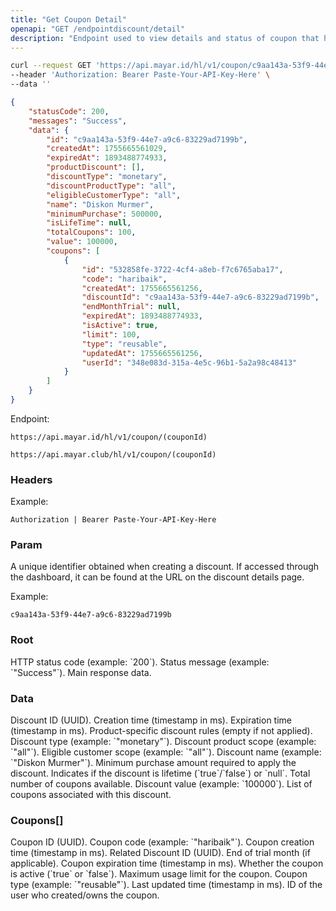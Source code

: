 ```yaml
---
title: "Get Coupon Detail"
openapi: "GET /endpointdiscount/detail"
description: "Endpoint used to view details and status of coupon that have been created"
---
```


<RequestExample>

```bash Request Example
curl --request GET 'https://api.mayar.id/hl/v1/coupon/c9aa143a-53f9-44e7-a9c6-83229ad7199b' \
--header 'Authorization: Bearer Paste-Your-API-Key-Here' \
--data ''
```

</RequestExample>

<ResponseExample>

```json Response Example 200
{
    "statusCode": 200,
    "messages": "Success",
    "data": {
        "id": "c9aa143a-53f9-44e7-a9c6-83229ad7199b",
        "createdAt": 1755665561029,
        "expiredAt": 1893488774933,
        "productDiscount": [],
        "discountType": "monetary",
        "discountProductType": "all",
        "eligibleCustomerType": "all",
        "name": "Diskon Murmer",
        "minimumPurchase": 500000,
        "isLifeTime": null,
        "totalCoupons": 100,
        "value": 100000,
        "coupons": [
            {
                "id": "532858fe-3722-4cf4-a8eb-f7c6765aba17",
                "code": "haribaik",
                "createdAt": 1755665561256,
                "discountId": "c9aa143a-53f9-44e7-a9c6-83229ad7199b",
                "endMonthTrial": null,
                "expiredAt": 1893488774933,
                "isActive": true,
                "limit": 100,
                "type": "reusable",
                "updatedAt": 1755665561256,
                "userId": "348e083d-315a-4e5c-96b1-5a2a98c48413"
            }
        ]
    }
}
```

</ResponseExample>

Endpoint:

<CodeGroup>

```Production Production
https://api.mayar.id/hl/v1/coupon/(couponId)
```


```Sandbox Sandbox
https://api.mayar.club/hl/v1/coupon/(couponId)
```

</CodeGroup>

### Headers

<ResponseField name="Authorization" type="string" required>
  Example:

  `Authorization | Bearer Paste-Your-API-Key-Here`
</ResponseField>

### Param

<ParamField path="couponId" type="string" required="false">
  A unique identifier obtained when creating a discount. If accessed through the dashboard, it can be found at the URL on the discount details page.

  Example:

  `c9aa143a-53f9-44e7-a9c6-83229ad7199b`
</ParamField>

### Root

<ParamField path="statusCode" type="number">
  HTTP status code (example: `200`).
</ParamField>

<ParamField path="messages" type="string">
  Status message (example: `"Success"`).
</ParamField>

<ParamField path="data" type="object">
  Main response data.
</ParamField>

### Data

<ParamField path="id" type="string">
  Discount ID (UUID).
</ParamField>

<ParamField path="createdAt" type="number">
  Creation time (timestamp in ms).
</ParamField>

<ParamField path="expiredAt" type="number">
  Expiration time (timestamp in ms).
</ParamField>

<ParamField path="productDiscount" type="array<object>">
  Product-specific discount rules (empty if not applied).
</ParamField>

<ParamField path="discountType" type="string">
  Discount type (example: `"monetary"`).
</ParamField>

<ParamField path="discountProductType" type="string">
  Discount product scope (example: `"all"`).
</ParamField>

<ParamField path="eligibleCustomerType" type="string">
  Eligible customer scope (example: `"all"`).
</ParamField>

<ParamField path="name" type="string">
  Discount name (example: `"Diskon Murmer"`).
</ParamField>

<ParamField path="minimumPurchase" type="number">
  Minimum purchase amount required to apply the discount.
</ParamField>

<ParamField path="isLifeTime" type="boolean | null">
  Indicates if the discount is lifetime (`true`/`false`) or `null`.
</ParamField>

<ParamField path="totalCoupons" type="number">
  Total number of coupons available.
</ParamField>

<ParamField path="value" type="number">
  Discount value (example: `100000`).
</ParamField>

<ParamField path="coupons" type="array<object>">
  List of coupons associated with this discount.
</ParamField>

### Coupons[]

<ParamField path="id" type="string">
  Coupon ID (UUID).
</ParamField>

<ParamField path="code" type="string">
  Coupon code (example: `"haribaik"`).
</ParamField>

<ParamField path="createdAt" type="number">
  Coupon creation time (timestamp in ms).
</ParamField>

<ParamField path="discountId" type="string">
  Related Discount ID (UUID).
</ParamField>

<ParamField path="endMonthTrial" type="string | null">
  End of trial month (if applicable).
</ParamField>

<ParamField path="expiredAt" type="number">
  Coupon expiration time (timestamp in ms).
</ParamField>

<ParamField path="isActive" type="boolean">
  Whether the coupon is active (`true` or `false`).
</ParamField>

<ParamField path="limit" type="number">
  Maximum usage limit for the coupon.
</ParamField>

<ParamField path="type" type="string">
  Coupon type (example: `"reusable"`).
</ParamField>

<ParamField path="updatedAt" type="number">
  Last updated time (timestamp in ms).
</ParamField>

<ParamField path="userId" type="string">
  ID of the user who created/owns the coupon.
</ParamField>